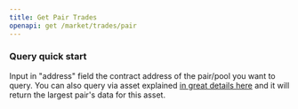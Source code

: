 ```yaml
---
title: Get Pair Trades
openapi: get /market/trades/pair
---
```


### Query quick start

Input in "address" field the contract address of the pair/pool you want to query. You can also query via asset explained [in great details here](/api-reference/docs/market-asset-query) and it will return the largest pair's data for this asset.
